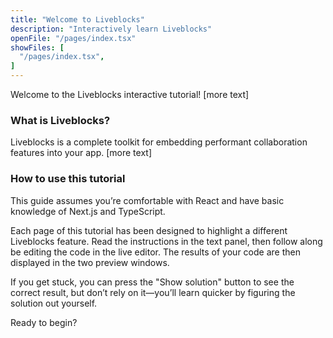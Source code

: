 ```yaml
---
title: "Welcome to Liveblocks"
description: "Interactively learn Liveblocks"
openFile: "/pages/index.tsx"
showFiles: [
  "/pages/index.tsx",
]
---
```


Welcome to the Liveblocks interactive tutorial! [more text]

### What is Liveblocks?

Liveblocks is a complete toolkit for embedding performant collaboration features into your app. [more text]

### How to use this tutorial

<Banner title="Prerequisites">

This guide assumes you’re comfortable with React and have basic knowledge of Next.js and TypeScript.

</Banner>

Each page of this tutorial has been designed to highlight a different Liveblocks feature. Read the instructions in the
text panel, then follow along be editing the code in the live editor. The results of your code are then displayed
in the two preview windows.

If you get stuck, you can press the "Show solution" button to see the correct result, but don’t rely on it—you’ll learn
 quicker by figuring the solution out yourself.
 
Ready to begin?
